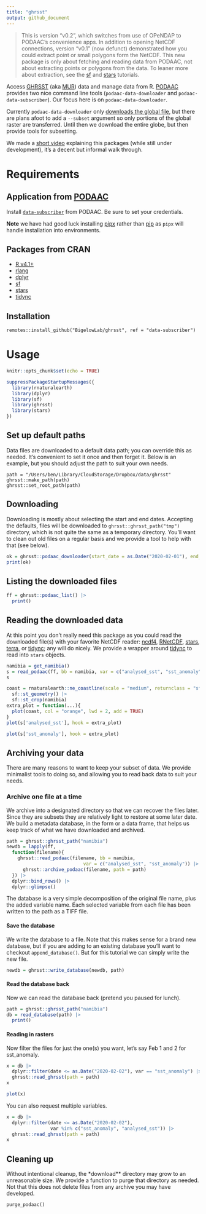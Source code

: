 ```yaml
---
title: "ghrsst"
output: github_document
---
```


>This is version "v0.2", which switches from use of OPeNDAP to PODAAC's convenience apps.
In addition to opening NetCDF connections, version "v0.1" (now defunct) demonstrated how you could extract point or small polygons form the NetCDF.  This new package is only about fetching and reading data from PODAAC, not about extracting points or polygons from the data.  To leaner more about extraction, see the [sf](https://r-spatial.github.io/sf/) and [stars](https://r-spatial.github.io/stars/) tutorials. 

Access [GHRSST](https://www.ghrsst.org/) (aka [MUR](https://www.earthdata.nasa.gov/about/competitive-programs/measures/multi-sensor-ultra-high-resolution-sst-field)) data and manage data from R. [PODAAC](https://podaac.jpl.nasa.gov/) provides two nice command line tools (`podaac-data-downloader` and `podaac-data-subscriber`).  Our focus here is on `podaac-data-downloader`.  

Currently `podaac-data-downloader` only [downloads the global file](https://github.com/podaac/data-subscriber/issues/134#issuecomment-1546155900), but there are plans afoot to add a `--subset` argument so only portions of the global raster are transferred.  Until then we download the entire globe, but then provide tools for subsetting.


We made a [short video](https://drive.google.com/file/d/1GuX5eufkTtb3XU4gLN6_YS3h4Dc3pttW/view?usp=share_link) explaining this packages (while still under development), it's a decent but informal walk through.

# Requirements

## Application from [PODAAC](https://podaac.jpl.nasa.gov/)

Install [`data-subscriber`](https://podaac.github.io/tutorials/quarto_text/DataSubscriberDownloader.html) from PODAAC.  Be sure to set your credentials.

**Note** we have had good luck installing [pipx](https://pypi.org/project/pipx/) rather than [pip](https://pypi.org/project/pip/) as `pipx` will handle installation into environments.

## Packages from CRAN

+ [R v4.1+](https://www.r-project.org/)
+ [rlang](https://CRAN.R-project.org/package=rlang)
+ [dplyr](https://CRAN.R-project.org/package=httr)
+ [sf](https://CRAN.R-project.org/package=sf)
+ [stars](https://CRAN.R-project.org/package=stars)
+ [tidync](https://CRAN.R-project.org/package=tidync)


## Installation

```
remotes::install_github("BigelowLab/ghrsst", ref = "data-subscriber")
```

# Usage
```r
knitr::opts_chunk$set(echo = TRUE)
```

```r
suppressPackageStartupMessages({
  library(rnaturalearth)
  library(dplyr)
  library(sf)
  library(ghrsst)
  library(stars)
})
```

## Set up default paths

Data files are downloaded to a default data path; you can override this as needed. It's convenient to set it once and then forget it. Below is an example, but you should adjust the path to suit your own needs.

```
path = "/Users/ben/Library/CloudStorage/Dropbox/data/ghrsst"
ghrsst::make_path(path)
ghrsst::set_root_path(path)
```

## Downloading

Downloading is mostly about selecting the start and end dates.  Accepting the defaults, files will be downloaded to `ghrsst::ghrsst_path("tmp")` directory, which is not quite the same as a temporary directory.  You'll want to clean out old files on a regular basis and we provide a tool to help with that (see below).

```r
ok = ghrsst::podaac_downloader(start_date = as.Date("2020-02-01"), end_date = "2020-02-03")
print(ok)
```

## Listing the downloaded files

```r
ff = ghrsst::podaac_list() |>
  print()
```

## Reading the downloaded data

At this point you don't really need this package as you could read the downloaded file(s) with your favorite NetCDF reader: [ncdf4](https://CRAN.R-project.org/package=ncdf4), [RNetCDF](https://CRAN.R-project.org/package=RNetCDF), [stars](https://CRAN.R-project.org/package=stars), [terra](https://CRAN.R-project.org/package=terra), or [tidync](https://CRAN.R-project.org/package=tidync); any will do nicely.  We provide a wrapper around [tidync](https://CRAN.R-project.org/package=tidync) to read into `stars` objects.  

```r
namibia = get_namibia()
s = read_podaac(ff, bb = namibia, var = c("analysed_sst", "sst_anomaly"))
s
```


```r
coast = rnaturalearth::ne_coastline(scale = "medium", returnclass = "sf") |>
  sf::st_geometry() |>
  sf::st_crop(namibia)
extra_plot = function(...){
  plot(coast, col = "orange", lwd = 2, add = TRUE)
}
plot(s['analysed_sst'], hook = extra_plot)
```


```r
plot(s['sst_anomaly'], hook = extra_plot)
```


## Archiving your data

There are many reasons to want to keep your subset of data.  We provide minimalist tools to doing so, and allowing you to read back data to suit your needs.

### Archive one file at a time

We archive into a designated directory so that we can recover the files later.  Since they are subsets they are relatively light to restore at some later date.  We build a metadata database, in the form or a data frame, that helps us keep track of what we have downloaded and archived.

```r
path = ghrsst::ghrsst_path("namibia")
newdb = lapply(ff,
  function(filename){
    ghrsst::read_podaac(filename, bb = namibia, 
                            var = c("analysed_sst", "sst_anomaly")) |>
      ghrsst::archive_podaac(filename, path = path)
  }) |>
  dplyr::bind_rows() |>
  dplyr::glimpse()
```
The database is a very simple decomposition of the original file name, plus the added variable name.  Each selected variable from each file has been written to the path as a TIFF file.  

#### Save the database
We write the database to a file.  Note that this makes sense for a brand new database, but if you are adding to an existing database you'll want to checkout `append_database()`.  But for this tutorial we can simply write the new file.

```r
newdb = ghrsst::write_database(newdb, path)
```

#### Read the database back

Now we can read the database back (pretend you paused for lunch).

```r
path = ghrsst::ghrsst_path("namibia")
db = read_database(path) |>
  print()
```


#### Reading in rasters

Now filter the files for just the one(s) you want, let's say Feb 1 and 2 for sst_anomaly.

```r
x = db |>
  dplyr::filter(date <= as.Date("2020-02-02"), var == "sst_anomaly") |>
  ghrsst::read_ghrsst(path = path)
x
```
```r
plot(x)
```

You can also request multiple variables.

```r
x = db |>
  dplyr::filter(date <= as.Date("2020-02-02"), 
                var %in% c("sst_anomaly", "analysed_sst")) |>
  ghrsst::read_ghrsst(path = path)
x
```


## Cleaning up

Without intentional cleanup, the *download** directory may grow to an unreasonable size. We provide a function to purge that directory as needed.  Not that this does not delete files from any archive you may have developed.

```
purge_podaac()
```
